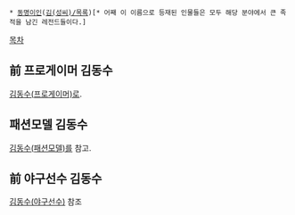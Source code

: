  * [[동명이인]]([[김(성씨)/목록]])[* 어째 이 이름으로 등재된 인물들은 모두 해당 분야에서 큰 족적을 남긴 레전드들이다.]


[[목차]]
== 前 프로게이머 김동수 ==
[[김동수(프로게이머)]]로.

== 패션모델 김동수 ==
[[김동수(패션모델)]]를 참고.

== 前 야구선수 김동수 ==
[[김동수(야구선수)]] 참조
